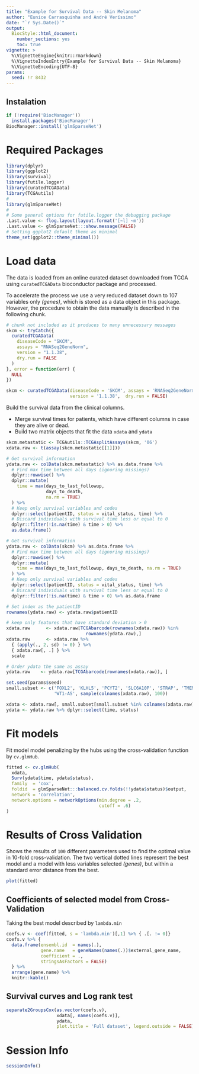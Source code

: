 ```yaml
---
title: "Example for Survival Data -- Skin Melanoma"
author: "Eunice Carrasquinha and André Veríssimo"
date: "`r Sys.Date()`"
output: 
  BiocStyle::html_document:
    number_sections: yes
    toc: true
vignette: >
  %\VignetteEngine{knitr::rmarkdown}
  %\VignetteIndexEntry{Example for Survival Data -- Skin Melanoma}
  %\VignetteEncoding{UTF-8}
params:
  seed: !r 8432
--- 
```


## Instalation

```r
if (!require('BiocManager'))
  install.packages('BiocManager')
BiocManager::install('glmSparseNet')
```

# Required Packages

```r
library(dplyr)
library(ggplot2)
library(survival)
library(futile.logger)
library(curatedTCGAData)
library(TCGAutils)
#
library(glmSparseNet)
#
# Some general options for futile.logger the debugging package
.Last.value <- flog.layout(layout.format('[~l] ~m'))
.Last.value <- glmSparseNet:::show.message(FALSE)
# Setting ggplot2 default theme as minimal
theme_set(ggplot2::theme_minimal())
```

# Load data

The data is loaded from an online curated dataset downloaded from TCGA using 
`curatedTCGAData` bioconductor package and processed.

To accelerate the process we use a very reduced dataset down to 107 variables 
only *(genes)*, which is stored as a data object in this package. However, the 
procedure to obtain the data manually is described in the following chunk.

```r
# chunk not included as it produces to many unnecessary messages
skcm <- tryCatch({
  curatedTCGAData(
    diseaseCode = "SKCM",
    assays = "RNASeq2GeneNorm", 
    version = "1.1.38",
    dry.run = FALSE
  )
}, error = function(err) {
  NULL
})
```

```r
skcm <- curatedTCGAData(diseaseCode = 'SKCM', assays = 'RNASeq2GeneNorm', 
                        version = '1.1.38',  dry.run = FALSE)
```


Build the survival data from the clinical columns.

* Merge survival times for patients, which have different columns in case they 
are alive or dead.
* Build two matrix objects that fit the data `xdata` and `ydata`

```r
skcm.metastatic <- TCGAutils::TCGAsplitAssays(skcm, '06')
xdata.raw <- t(assay(skcm.metastatic[[1]]))

# Get survival information
ydata.raw <- colData(skcm.metastatic) %>% as.data.frame %>% 
  # Find max time between all days (ignoring missings)
  dplyr::rowwise() %>%
  dplyr::mutate(
    time = max(days_to_last_followup, 
               days_to_death, 
               na.rm = TRUE)
  ) %>%
  # Keep only survival variables and codes
  dplyr::select(patientID, status = vital_status, time) %>% 
  # Discard individuals with survival time less or equal to 0
  dplyr::filter(!is.na(time) & time > 0) %>% 
  as.data.frame()

# Get survival information
ydata.raw <- colData(skcm) %>% as.data.frame %>% 
  # Find max time between all days (ignoring missings)
  dplyr::rowwise() %>%
  dplyr::mutate(
    time = max(days_to_last_followup, days_to_death, na.rm = TRUE)
  ) %>%
  # Keep only survival variables and codes
  dplyr::select(patientID, status = vital_status, time) %>% 
  # Discard individuals with survival time less or equal to 0
  dplyr::filter(!is.na(time) & time > 0) %>% as.data.frame

# Set index as the patientID
rownames(ydata.raw) <- ydata.raw$patientID

# keep only features that have standard deviation > 0
xdata.raw      <- xdata.raw[TCGAbarcode(rownames(xdata.raw)) %in% 
                              rownames(ydata.raw),]
xdata.raw      <- xdata.raw %>% 
  { (apply(., 2, sd) != 0) } %>% 
  { xdata.raw[, .] } %>% 
  scale

# Order ydata the same as assay
ydata.raw    <- ydata.raw[TCGAbarcode(rownames(xdata.raw)), ]

set.seed(params$seed)
small.subset <- c('FOXL2', 'KLHL5', 'PCYT2', 'SLC6A10P', 'STRAP', 'TMEM33',
                  'WT1-AS', sample(colnames(xdata.raw), 100))

xdata <- xdata.raw[, small.subset[small.subset %in% colnames(xdata.raw)]]
ydata <- ydata.raw %>% dplyr::select(time, status)
```

# Fit models

Fit model model penalizing by the hubs using the cross-validation function by 
`cv.glmHub`.

```r
fitted <- cv.glmHub(
  xdata, 
  Surv(ydata$time, ydata$status), 
  family  = 'cox', 
  foldid  = glmSparseNet:::balanced.cv.folds(!!ydata$status)$output,
  network = 'correlation', 
  network.options = networkOptions(min.degree = .2, 
                                   cutoff = .6)
)
```

# Results of Cross Validation

Shows the results of `100` different parameters used to find the optimal value 
in 10-fold cross-validation. The two vertical dotted lines represent the best 
model and a model with less variables selected *(genes)*, but within a standard
error distance from the best.

```r
plot(fitted)
```

## Coefficients of selected model from Cross-Validation

Taking the best model described by `lambda.min`

```r
coefs.v <- coef(fitted, s = 'lambda.min')[,1] %>% { .[. != 0]}
coefs.v %>% { 
  data.frame(ensembl.id  = names(.), 
             gene.name   = geneNames(names(.))$external_gene_name, 
             coefficient = .,
             stringsAsFactors = FALSE)
  } %>%
  arrange(gene.name) %>%
  knitr::kable()
```

## Survival curves and Log rank test

```r
separate2GroupsCox(as.vector(coefs.v), 
                   xdata[, names(coefs.v)], 
                   ydata, 
                   plot.title = 'Full dataset', legend.outside = FALSE)
```

# Session Info

```r
sessionInfo()
```
